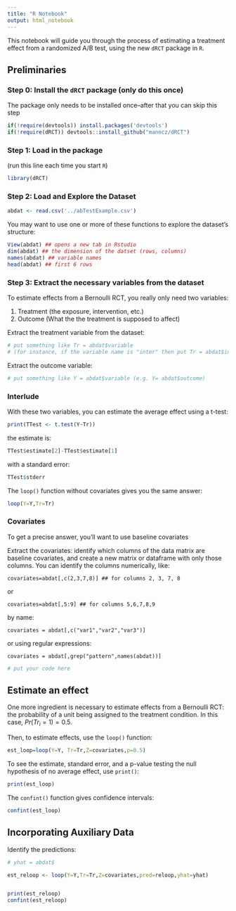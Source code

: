 ```yaml
---
title: "R Notebook"
output: html_notebook
---
```


This notebook will guide you through the process of estimating a treatment effect from a randomized A/B test, using the new `dRCT` package in `R`.

## Preliminaries

### Step 0: Install the `dRCT` package (only do this once)

The package only needs to be installed once--after that you can skip this step

```r
if(!require(devtools)) install.packages('devtools')
if(!require(dRCT)) devtools::install_github("manncz/dRCT")
```

### Step 1: Load in the package 
(run this line each time you start `R`)
```r
library(dRCT)
```

### Step 2: Load and Explore the Dataset
```r
abdat <- read.csv('../abTestExample.csv')
```

You may want to use one or more of these functions to explore the dataset's structure:
```r
View(abdat) ## opens a new tab in Rstudio
dim(abdat) ## the dimension of the datset (rows, columns)
names(abdat) ## variable names
head(abdat) ## first 6 rows
```

### Step 3: Extract the necessary variables from the dataset

To estimate effects from a Bernoulli RCT, you really only need two variables:

1. Treatment (the exposure, intervention, etc.)
2. Outcome (What the the treatment is supposed to affect)

Extract the treatment variable from the dataset:
```r
# put something like Tr = abdat$variable 
# (for instance, if the variable name is "inter" then put Tr = abdat$inter)

```

Extract the outcome variable:
```r
# put something like Y = abdat$variable (e.g. Y= abdat$outcome)

```

### Interlude
With these two variables, you can estimate the average effect using a t-test:
```r
print(TTest <- t.test(Y~Tr))
```
the estimate is:
```r
TTest$estimate[2]-TTest$estimate[1]
```
with a standard error:
```r
TTest$stderr
```

The `loop()` function without covariates gives you the same answer:
```r
loop(Y=Y,Tr=Tr)
```

### Covariates
To get a precise answer, you'll want to use baseline covariates

Extract the covariates: identify which columns of the data matrix are baseline
covariates, and create a new matrix or dataframe with only those columns.
You can identify the columns numerically, like:
```
covariates=abdat[,c(2,3,7,8)] ## for columns 2, 3, 7, 8
```
or
```
covariates=abdat[,5:9] ## for columns 5,6,7,8,9
```
by name:
```
covariates = abdat[,c("var1","var2","var3")]
```
or using regular expressions:
```
covariates = abdat[,grep("pattern",names(abdat))]
```

```r
# put your code here

```

## Estimate an effect

One more ingredient is necessary to estimate effects from a Bernoulli RCT:
the probability of a unit being assigned to the treatment condition.
In this case, $Pr(Tr_i=1)=0.5$.

Then, to estimate effects, use the `loop()` function:
```r
est_loop=loop(Y=Y, Tr=Tr,Z=covariates,p=0.5)
```
To see the estimate, standard error, and a p-value testing the null hypothesis
of no average effect, use `print()`:
```r
print(est_loop)
```
The `confint()` function gives confidence intervals:
```r
confint(est_loop)
```

## Incorporating Auxiliary Data

Identify the predictions:
```r
# yhat = abdat$
```


```r
est_reloop <- loop(Y=Y,Tr=Tr,Z=covariates,pred=reloop,yhat=yhat)


print(est_reloop)
confint(est_reloop)
```